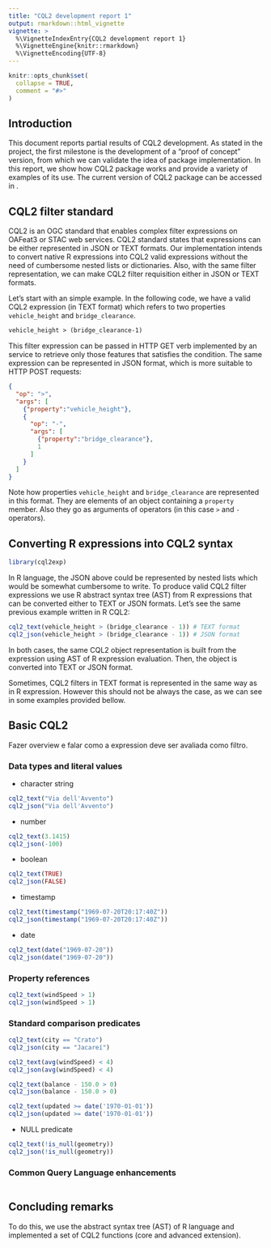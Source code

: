 ```yaml
---
title: "CQL2 development report 1"
output: rmarkdown::html_vignette
vignette: >
  %\VignetteIndexEntry{CQL2 development report 1}
  %\VignetteEngine{knitr::rmarkdown}
  %\VignetteEncoding{UTF-8}
---
```


```r
knitr::opts_chunk$set(
  collapse = TRUE,
  comment = "#>"
)
```

## Introduction

This document reports partial results of CQL2 development. As stated in the project, the first milestone is the development of a "proof of concept" version, from which we can validate the idea of package implementation. In this report, we show how CQL2 package works and provide a variety of examples of its use. The current version of CQL2 package can be accessed in [](https://github.com/e-sensing/cql2exp).

## CQL2 filter standard

CQL2 is an OGC standard that enables complex filter expressions on OAFeat3 or STAC web services. CQL2 standard states that expressions can be either represented in JSON or TEXT formats. Our implementation intends to convert native R expressions into CQL2 valid expressions without the need of cumbersome nested lists or dictionaries. Also, with the same filter representation, we can make CQL2 filter requisition either in JSON or TEXT formats.

Let's start with an simple example. In the following code, we have a valid CQL2 expression (in TEXT format) which refers to two properties `vehicle_height` and `bridge_clearance`.

```txt
vehicle_height > (bridge_clearance-1)
```

This filter expression can be passed in HTTP GET verb implemented by an service to retrieve only those features that satisfies the condition. The same expression can be represented in JSON format, which is more suitable to HTTP POST requests:

```json
{
  "op": ">",
  "args": [
    {"property":"vehicle_height"},
    {
      "op": "-",
      "args": [
        {"property":"bridge_clearance"},
        1
      ]
    }
  ]
}
```

Note how properties `vehicle_height` and `bridge_clearance` are represented in this format. They are elements of an object containing a `property` member. Also they go as arguments of operators (in this case `>` and `-` operators). 

## Converting R expressions into CQL2 syntax

```r
library(cql2exp)
```

In R language, the JSON above could be represented by nested lists which would be somewhat cumbersome to write. To produce valid CQL2 filter expressions we use R abstract syntax tree (AST) from R expressions that can be converted either to TEXT or JSON formats. Let's see the same previous example written in R CQL2: 

```r
cql2_text(vehicle_height > (bridge_clearance - 1)) # TEXT format
cql2_json(vehicle_height > (bridge_clearance - 1)) # JSON format
```

In both cases, the same CQL2 object representation is built from the expression using AST of R expression evaluation. Then, the object is converted into TEXT or JSON format.

Sometimes, CQL2 filters in TEXT format is represented in the same way as in R expression. However this should not be always the case, as we can see in some examples provided bellow.

## Basic CQL2

Fazer overview e falar como a expression deve ser avaliada como filtro.

### Data types and literal values

- character string

```R
cql2_text("Via dell'Avvento")
cql2_json("Via dell'Avvento")
```

- number

```R
cql2_text(3.1415)
cql2_json(-100)
```

- boolean

```R
cql2_text(TRUE)
cql2_json(FALSE)
```

- timestamp

```R
cql2_text(timestamp("1969-07-20T20:17:40Z"))
cql2_json(timestamp("1969-07-20T20:17:40Z"))
```

- date

```R
cql2_text(date("1969-07-20"))
cql2_json(date("1969-07-20"))
```

### Property references

```R
cql2_text(windSpeed > 1)
cql2_json(windSpeed > 1)
```

### Standard comparison predicates

```R
cql2_text(city == "Crato")
cql2_json(city == "Jacareí")
```

```R
cql2_text(avg(windSpeed) < 4)
cql2_json(avg(windSpeed) < 4)
```

```R
cql2_text(balance - 150.0 > 0)
cql2_json(balance - 150.0 > 0)
```


```R
cql2_text(updated >= date('1970-01-01'))
cql2_json(updated >= date('1970-01-01'))
```

- NULL predicate

```R
cql2_text(!is_null(geometry))
cql2_json(!is_null(geometry))
```

### Common Query Language enhancements

```R

```

## Concluding remarks


To do this, we use the abstract syntax tree (AST) of R language and implemented a set of CQL2 functions (core and advanced extension).
